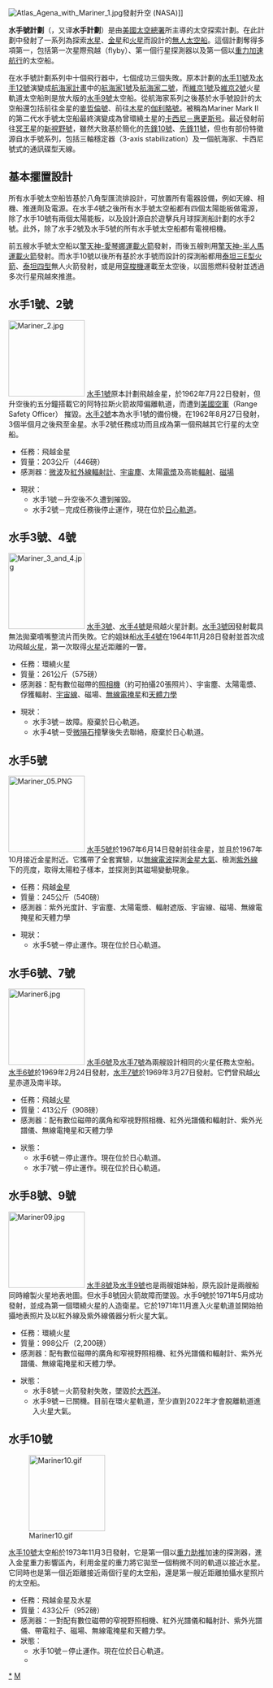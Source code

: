 {{noteTA
|G1=Astronomy
}}
[[File:Atlas_Agena_with_Mariner_1.jpg|thumb]]發射升空 (NASA)]]

'''水手號計劃'''（{{lang-en|Mariner program}}，又译'''水手計劃'''）是由[[美國|美國]][[美國國家航空暨太空總署|太空總署]]所主導的太空探索計劃。在此計劃中發射了一系列為探索[[水星|水星]]、[[金星|金星]]和[[火星|火星]]而設計的[[無人太空船|無人太空船]]。這個計劃奪得多項第一，包括第一次星際飛越（flyby）、第一個行星探測器以及第一個以[[重力助推|重力加速航行]]的太空船。

在水手號計劃系列中十個飛行器中，七個成功三個失敗。原本計劃的[[水手11號|水手11號]]及[[水手12號|水手12號]]演變成[[航海家計畫|航海家計畫]]中的[[航海家1號|航海家1號]]及[[航海家二號|航海家二號]]，而[[維京1號|維京1號]]及[[維京2號|維京2號]]火星軌道太空船則是放大版的[[水手9號|水手9號]]太空船。從航海家系列之後基於水手號設計的太空船還包括前往金星的[[麥哲倫號|麥哲倫號]]、前往[[木星|木星]]的[[伽利略號|伽利略號]]。被稱為Mariner Mark II的第二代水手號太空船最終演變成為曾環繞土星的[[卡西尼－惠更斯号|卡西尼－惠更斯号]]。最近發射前往[[冥王星|冥王星]]的[[新視野號|新視野號]]，雖然大致基於簡化的[[先鋒10號|先鋒10號]]、[[先鋒11號|先鋒11號]]，但也有部份特徵源自水手號系列，包括三軸穩定器（3-axis stabilization）及一個航海家、卡西尼號式的通訊碟型天線。

== 基本擺置設計 ==

所有水手號太空船皆基於八角型匯流排設計，可放置所有電器設備，例如天線、相機、推進劑及電源。在水手4號之後所有水手號太空船都有四個太陽能板做電源，除了水手10號有兩個太陽能板，以及設計源自於遊擊兵月球探測船計劃的水手2號。此外，除了水手2號及水手5號的所有水手號太空船都有電視相機。

前五艘水手號太空船以[[擎天神-愛琴娜運載火箭|擎天神-愛琴娜運載火箭]]發射，而後五艘則用[[擎天神-半人馬運載火箭|擎天神-半人馬運載火箭]]發射。而水手10號以後所有基於水手號而設計的探測船都用[[泰坦系列運載火箭#泰坦三E|泰坦三E型火箭]]、[[泰坦四號運載火箭|泰坦四型]]無人火箭發射，或是用[[穿梭機|穿梭機]]運載至太空後，以固態燃料{{Link-en|慣性上層節|Inertial Upper Stage}}發射並透過多次行星飛越來推進。

== 水手1號、2號 ==

[[File:Mariner_2.jpg|150px]]
[[水手1號|水手1號]]原本計劃飛越金星，於1962年7月22日發射，但升空後約五分鐘搭載它的阿特拉斯火箭故障偏離軌道，而遭到[[美國空軍|美國空軍]]{{Link-en|發射場安全主管|Range safety}}（Range Safety Officer） 摧毀。[[水手2號|水手2號]]本為水手1號的備份機，在1962年8月27日發射，3個半個月之後飛至金星。水手2號任務成功而且成為第一個飛越其它行星的太空船。
* 任務：飛越金星 
* 質量：203公斤（446磅）
* 感測器：[[微波|微波]]及[[紅外線|紅外線]][[輻射計|輻射計]]、[[宇宙塵|宇宙塵]]、太陽[[電漿|電漿]]及高能[[輻射|輻射]]、[[磁場|磁場]]

* 現狀：
** 水手1號－升空後不久遭到摧毀。
** 水手2號－完成任務後停止運作，現在位於[[日心軌道|日心軌道]]。

== 水手3號、4號 ==

[[File:Mariner_3_and_4.jpg|150px]]<!--[[水手3號|水手3號]]和[[水手4號|水手4號]]是火星飛越任務。水手3號因噴嘴整流片於發射期間無法拋棄而失敗。其姊妹船水手4號則於1964年11月28日升空，最終成為首個成功飛越火星的任務，首次在近距離探索火星。  -->
[[水手3號|水手3號]]、[[水手4號|水手4號]]是飛越火星計劃。[[水手3號|水手3號]]因發射載具無法拋棄噴嘴整流片而失敗。它的姐妹船[[水手4號|水手4號]]在1964年11月28日發射並首次成功飛越[[火星|火星]]，第一次取得[[火星|火星]]近距離的一瞥。
* 任務：環繞火星
* 質量：261公斤（575磅）
* 感測器：配有數位磁帶的[[照相機|照相機]]（約可拍攝20張照片）、宇宙塵、太陽電漿、俘獲輻射、[[宇宙線|宇宙線]]、磁場、[[無線電掩星|無線電掩星]]和[[天體力學|天體力學]]

* 現狀：
** 水手3號－故障。廢棄於日心軌道。
** 水手4號－受[[微隕石|微隕石]]撞擊後失去聯絡，廢棄於日心軌道。

== 水手5號 ==

[[File:Mariner_05.PNG|150px]]<!--[[水手5號|水手5號]]太空船於1967年6月14日升空，並於同年10月飛抵金星。水手5號攜帶了全套實驗設備，以無線電波探測金星大氣，檢測紫外線下的亮度，取得太陽粒子樣本，並探測到其磁場變動現象。-->
[[水手5號|水手5號]]於1967年6月14日發射前往金星，並且於1967年10月接近金星附近。它攜帶了全套實驗，以[[無線電波|無線電波]]探測[[金星|金星]][[大氣|大氣]]、檢測[[紫外線|紫外線]]下的亮度，取得太陽粒子樣本，並探測到其磁場變動現象。
* 任務：飛越[[金星|金星]]
* 質量：245公斤（540磅）
* 感測器：紫外光度計、宇宙塵、太陽電漿、輻射遮版、宇宙線、磁場、無線電掩星和天體力學

* 現狀：
** 水手5號－停止運作。現在位於日心軌道。

== 水手6號、7號 ==

[[File:Mariner6.jpg|150px]]<!--[[水手6號|水手6號]]和[[水手7號|水手7號]]為兩艘設計相同的火星任務太空船。水手6號於1969年2月24日發射，水手7號於1969年3月27日發射。它們曾飛越火星赤道及南半球。 -->
[[水手6號|水手6號]]及[[水手7號|水手7號]]為兩艘設計相同的火星任務太空船。[[水手6號|水手6號]]於1969年2月24日發射，[[水手7號|水手7號]]於1969年3月27日發射。它們曾飛越[[火星|火星]]赤道及南半球。
* 任務：飛越[[火星|火星]]
* 質量：413公斤（908磅）
* 感測器：配有數位磁帶的廣角和窄視野照相機、紅外光譜儀和輻射計、紫外光譜儀、無線電掩星和天體力學

* 狀態：
** 水手6號－停止運作。現在位於日心軌道。
** 水手7號－停止運作。現在位於日心軌道。

== 水手8號、9號 ==

[[File:Mariner09.jpg|150px]]<!--[[水手8號|水手8號]]及[[水手9號|水手9號]]也是兩艘姐妹船，原先設計是兩艘船同時繪製火星地表地圖。但水手8號因火箭故障而失敗。水手9號於1971年5月成功發射，並成為第一個環繞火星的人造衛星。它於1971年11月進入火星軌道並開始拍攝地表照片及以紅外線及紫外線儀器分析火星大氣。 -->
[[水手8號|水手8號]]及[[水手9號|水手9號]]也是兩艘姐妹船，原先設計是兩艘船同時繪製火星地表地圖。但水手8號因火箭故障而墜毀。水手9號於1971年5月成功發射，並成為第一個環繞火星的人造衛星。它於1971年11月進入火星軌道並開始拍攝地表照片及以紅外線及紫外線儀器分析火星大氣。
* 任務：環繞火星
* 質量：998公斤（2,200磅）
* 感測器：配有數位磁帶的廣角和窄視野照相機、紅外光譜儀和輻射計、紫外光譜儀、無線電掩星和天體力學。

* 狀態：
** 水手8號－火箭發射失敗，墜毀於[[大西洋|大西洋]]。
** 水手9號－已關機。目前在環火星軌道，至少直到2022年才會脫離軌道進入火星大氣。

== 水手10號 ==
{{Main|水手10號}}

[[File:Mariner10.gif|150px]]

[[水手10號|水手10號]]太空船於1973年11月3日發射，它是第一個以[[重力助推|重力助推]]加速的探測器，進入金星重力影響區內，利用金星的重力將它拋至一個稍微不同的軌道以接近水星。它同時也是第一個近距離接近兩個行星的太空船，還是第一艘近距離拍攝水星照片的太空船。

* 任務：飛越金星及水星
* 質量：433公斤（952磅）
* 感測器：一對配有數位磁帶的窄視野照相機、紅外光譜儀和輻射計、紫外光譜儀、帶電粒子、磁場、無線電掩星和天體力學。
*狀態：
**水手10號－停止運作。現在位於日心軌道。
**

{{火星任務}}
{{金星任務}}
{{火星水手號計劃|before=<br />無，同時間有[[先鋒計劃|先鋒計劃]]|after=<br />[[航海家計畫|航海家計畫]]}}
{{美国航空航天局太空计划}}
[[Category:水手號計劃|*]]
[[Category:空間探測器|M]]